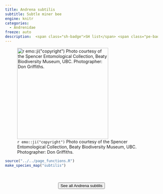 ```yaml
---
title: Andrena subtilis
subtitle: Subtle miner bee
engine: knitr
categories:
  - Andrenidae
freeze: auto
description:  <span class="sh-badge">SH list</span> <span class="pe-badge">PM Evidence</span>
---
```

![`r emo::ji("copyright")` Photo courtesy of the Spencer Entomological Collection, Beaty Biodiversity Museum, UBC. Photographer: Don Griffiths.](https://www.zoology.ubc.ca/entomology/main/Hymenoptera/Andrenidae/Andrena%20subtilis%20(3lateral).jpg){height=300}





```r
source("../../page_functions.R")
make_species_map("subtilis")
```
<br><br>
<center>


<a href="https://www.zoology.ubc.ca/entomology/main/Hymenoptera/Andrenidae/Andrena%20subtilis.php"><button type="button" class="btn btn-secondary">See all Andrena subtilis <i class="fa-solid fa-arrow-up-right-from-square"></i> </button></a>
</center>
